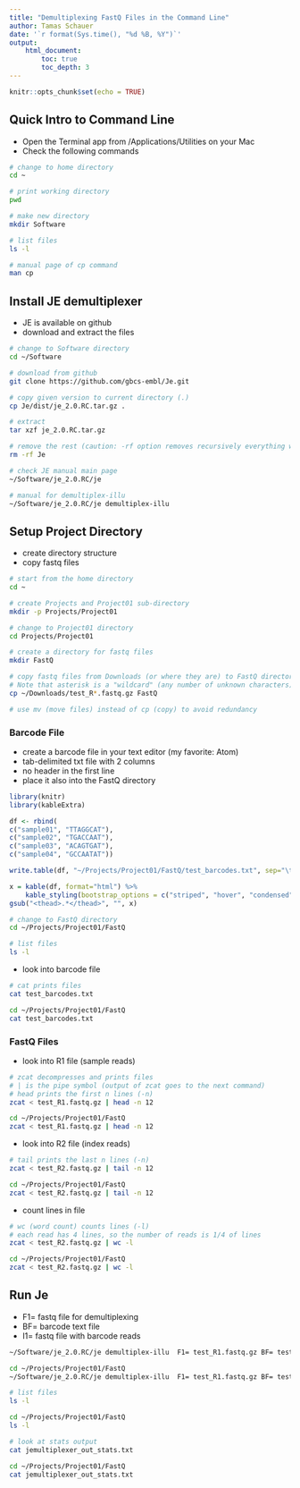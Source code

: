 ```yaml
---
title: "Demultiplexing FastQ Files in the Command Line"
author: Tamas Schauer
date: '`r format(Sys.time(), "%d %B, %Y")`'
output: 
    html_document:
        toc: true
        toc_depth: 3
---
```


```r
knitr::opts_chunk$set(echo = TRUE)
```


## Quick Intro to Command Line

* Open the Terminal app from /Applications/Utilities on your Mac
* Check the following commands

```bash
# change to home directory
cd ~

# print working directory
pwd

# make new directory
mkdir Software

# list files
ls -l

# manual page of cp command
man cp
```


## Install JE demultiplexer

* JE is available on github
* download and extract the files

```bash
# change to Software directory
cd ~/Software

# download from github
git clone https://github.com/gbcs-embl/Je.git

# copy given version to current directory (.)
cp Je/dist/je_2.0.RC.tar.gz .

# extract
tar xzf je_2.0.RC.tar.gz

# remove the rest (caution: -rf option removes recursively everything without asking!)
rm -rf Je
```

```bash
# check JE manual main page
~/Software/je_2.0.RC/je 

# manual for demultiplex-illu
~/Software/je_2.0.RC/je demultiplex-illu
```


## Setup Project Directory

* create directory structure
* copy fastq files

```bash
# start from the home directory
cd ~

# create Projects and Project01 sub-directory
mkdir -p Projects/Project01

# change to Project01 directory
cd Projects/Project01

# create a directory for fastq files
mkdir FastQ

# copy fastq files from Downloads (or where they are) to FastQ directory 
# Note that asterisk is a "wildcard" (any number of unknown characters)
cp ~/Downloads/test_R*.fastq.gz FastQ

# use mv (move files) instead of cp (copy) to avoid redundancy
```

### Barcode File

* create a barcode file in your text editor (my favorite: Atom)
* tab-delimited txt file with 2 columns
* no header in the first line
* place it also into the FastQ directory

```r
library(knitr)
library(kableExtra)

df <- rbind(
c("sample01", "TTAGGCAT"),
c("sample02", "TGACCAAT"),
c("sample03", "ACAGTGAT"),
c("sample04", "GCCAATAT"))

write.table(df, "~/Projects/Project01/FastQ/test_barcodes.txt", sep="\t", quote = F, col.names = F, row.names = F)

x = kable(df, format="html") %>%
    kable_styling(bootstrap_options = c("striped", "hover", "condensed", "responsive"))
gsub("<thead>.*</thead>", "", x)
```


```bash
# change to FastQ directory
cd ~/Projects/Project01/FastQ 

# list files
ls -l
```

* look into barcode file

```bash
# cat prints files
cat test_barcodes.txt
```

```bash
cd ~/Projects/Project01/FastQ 
cat test_barcodes.txt
```



### FastQ Files

* look into R1 file (sample reads)

```bash
# zcat decompresses and prints files
# | is the pipe symbol (output of zcat goes to the next command)
# head prints the first n lines (-n)
zcat < test_R1.fastq.gz | head -n 12
```

```bash
cd ~/Projects/Project01/FastQ 
zcat < test_R1.fastq.gz | head -n 12
```


* look into R2 file (index reads)

```bash
# tail prints the last n lines (-n)
zcat < test_R2.fastq.gz | tail -n 12
```

```bash
cd ~/Projects/Project01/FastQ 
zcat < test_R2.fastq.gz | tail -n 12
```

* count lines in file

```bash
# wc (word count) counts lines (-l)
# each read has 4 lines, so the number of reads is 1/4 of lines
zcat < test_R2.fastq.gz | wc -l
```

```bash
cd ~/Projects/Project01/FastQ 
zcat < test_R2.fastq.gz | wc -l
```


## Run Je

* F1= fastq file for demultiplexing
* BF= barcode text file
* I1= fastq file with barcode reads


```bash
~/Software/je_2.0.RC/je demultiplex-illu  F1= test_R1.fastq.gz BF= test_barcodes.txt I1= test_R2.fastq.gz
```

```bash
cd ~/Projects/Project01/FastQ 
~/Software/je_2.0.RC/je demultiplex-illu  F1= test_R1.fastq.gz BF= test_barcodes.txt I1= test_R2.fastq.gz
```




```bash
# list files
ls -l
```

```bash
cd ~/Projects/Project01/FastQ 
ls -l
```




```bash
# look at stats output
cat jemultiplexer_out_stats.txt  
```

```bash
cd ~/Projects/Project01/FastQ 
cat jemultiplexer_out_stats.txt  
```





